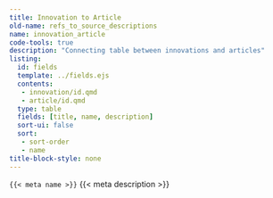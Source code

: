 ```yaml
---
title: Innovation to Article
old-name: refs_to_source_descriptions
name: innovation_article
code-tools: true
description: "Connecting table between innovations and articles"
listing:
  id: fields
  template: ../fields.ejs
  contents:
   - innovation/id.qmd
   - article/id.qmd
  type: table
  fields: [title, name, description]
  sort-ui: false
  sort:
   - sort-order
   - name
title-block-style: none
---
```


<code>{{< meta name >}}</code>
{{< meta description >}}


:::{ #Fields }
:::
